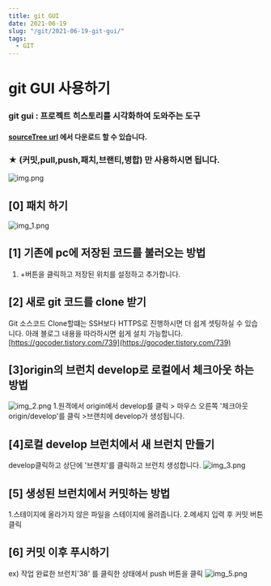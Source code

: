 ```yaml
---
title: git GUI
date: 2021-06-19
slug: "/git/2021-06-19-git-gui/"
tags:
  - GIT
---
```



# git GUI 사용하기

### **git gui : 프로젝트 히스토리를 시각화하여 도와주는 도구**

#### [sourceTree url](https://www.sourcetreeapp.com/) 에서 다운로드 할 수 있습니다.

### ★ (커밋,pull,push,패치,브랜티,병합) 만 사용하시면 됩니다.
![img.png](../img/img.png)

## [0] 패치 하기

![img_1.png](../img/img_1.png)
## [1] 기존에 pc에 저장된 코드를 불러오는 방법

1. +버튼을 클릭하고 저장된 위치를 설정하고 추가합니다.

## [2] 새로 git 코드를 clone 받기

Git 소스코드 Clone할떄는 SSH보다 HTTPS로 진행하시면 더 쉽게 셋팅하실 수 있습니다.
아래 블로그 내용을 따라하시면 쉽게 설치 가능합니다.
[https://gocoder.tistory.com/739](https://gocoder.tistory.com/739)

## [3]origin의 브런치 develop로 로컬에서 체크아웃 하는 방법

![img_2.png](../img/img_2.png)
1.원격에서 origin에서 develop를 클릭 > 마우스 오른쪽 '체크아웃 origin/develop'를 클릭 >브랜치에 develop가 생성됩니다.

## [4]로컬 develop 브런치에서 새 브런치 만들기

develop클릭하고 상단에 '브랜치'를 클릭하고 브런치 생성합니다.
![img_3.png](../img/img_3.png)
## [5] 생성된 브런치에서 커밋하는 방법

1.스테이지에 올라가지 않은 파일을 스테이지에 올려줍니다.
2.메세지 입력 후 커밋 버튼 클릭

## [6] 커밋 이후 푸시하기

ex) 작업 완료한 브런치'38' 를 클릭한 상태에서 push 버튼을 클릭
![img_5.png](../img/img_5.png)